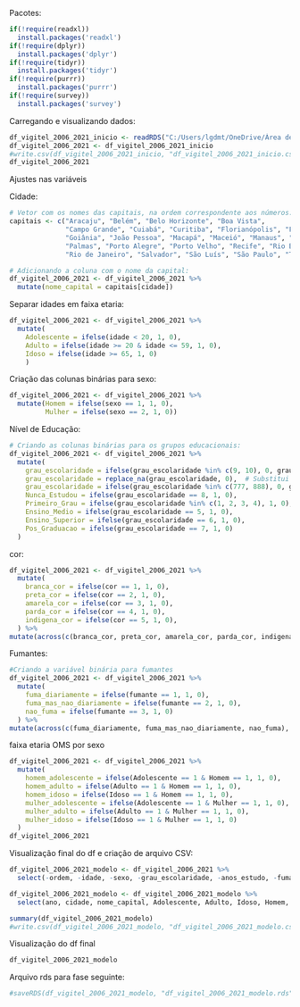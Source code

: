 Pacotes:
```r
if(!require(readxl))
  install.packages('readxl')
if(!require(dplyr))
  install.packages('dplyr')
if(!require(tidyr))
  install.packages('tidyr')
if(!require(purrr))
  install.packages('purrr')
if(!require(survey))
  install.packages('survey')
```
Carregando e visualizando dados:
```r
df_vigitel_2006_2021_inicio <- readRDS("C:/Users/lgdmt/OneDrive/Área de Trabalho/Material Economia/Monografia/Script/dados_vigitel_teste.rds")
df_vigitel_2006_2021 <- df_vigitel_2006_2021_inicio
#write.csv(df_vigitel_2006_2021_inicio, "df_vigitel_2006_2021_inicio.csv", row.names = FALSE)
df_vigitel_2006_2021
```

Ajustes nas variáveis

Cidade:
```r
# Vetor com os nomes das capitais, na ordem correspondente aos números:
capitais <- c("Aracaju", "Belém", "Belo Horizonte", "Boa Vista", 
              "Campo Grande", "Cuiabá", "Curitiba", "Florianópolis", "Fortaleza", 
              "Goiânia", "João Pessoa", "Macapá", "Maceió", "Manaus", "Natal", 
              "Palmas", "Porto Alegre", "Porto Velho", "Recife", "Rio Branco", 
              "Rio de Janeiro", "Salvador", "São Luís", "São Paulo", "Teresina", "Vitória", "Distrito Federal")

# Adicionando a coluna com o nome da capital:
df_vigitel_2006_2021 <- df_vigitel_2006_2021 %>%
  mutate(nome_capital = capitais[cidade])
```

Separar idades em faixa etaria:
```r
df_vigitel_2006_2021 <- df_vigitel_2006_2021 %>%
  mutate(
    Adolescente = ifelse(idade < 20, 1, 0),
    Adulto = ifelse(idade >= 20 & idade <= 59, 1, 0),
    Idoso = ifelse(idade >= 65, 1, 0)
    )
```

Criação das colunas binárias para sexo:
```r
df_vigitel_2006_2021 <- df_vigitel_2006_2021 %>%
  mutate(Homem = ifelse(sexo == 1, 1, 0),
         Mulher = ifelse(sexo == 2, 1, 0))
```

Nível de Educação:
```r
# Criando as colunas binárias para os grupos educacionais:
df_vigitel_2006_2021 <- df_vigitel_2006_2021 %>%
  mutate(
    grau_escolaridade = ifelse(grau_escolaridade %in% c(9, 10), 0, grau_escolaridade),
    grau_escolaridade = replace_na(grau_escolaridade, 0),  # Substitui NA por 0
    grau_escolaridade = ifelse(grau_escolaridade %in% c(777, 888), 0, grau_escolaridade), # Substituindo "777" e "888" por 0
    Nunca_Estudou = ifelse(grau_escolaridade == 8, 1, 0),
    Primeiro_Grau = ifelse(grau_escolaridade %in% c(1, 2, 3, 4), 1, 0),
    Ensino_Medio = ifelse(grau_escolaridade == 5, 1, 0),
    Ensino_Superior = ifelse(grau_escolaridade == 6, 1, 0),
    Pos_Graduacao = ifelse(grau_escolaridade == 7, 1, 0)
  )
```

cor:
```r
df_vigitel_2006_2021 <- df_vigitel_2006_2021 %>%
  mutate(
    branca_cor = ifelse(cor == 1, 1, 0),
    preta_cor = ifelse(cor == 2, 1, 0),
    amarela_cor = ifelse(cor == 3, 1, 0),
    parda_cor = ifelse(cor == 4, 1, 0),
    indigena_cor = ifelse(cor == 5, 1, 0),
  ) %>%
mutate(across(c(branca_cor, preta_cor, amarela_cor, parda_cor, indigena_cor), ~ replace_na(.x, 0)))
```


Fumantes:
```r
#Criando a variável binária para fumantes
df_vigitel_2006_2021 <- df_vigitel_2006_2021 %>%
  mutate(
    fuma_diariamente = ifelse(fumante == 1, 1, 0),
    fuma_mas_nao_diariamente = ifelse(fumante == 2, 1, 0),
    nao_fuma = ifelse(fumante == 3, 1, 0)
  ) %>%
mutate(across(c(fuma_diariamente, fuma_mas_nao_diariamente, nao_fuma), ~ replace_na(.x, 0)))
```

faixa etaria OMS por sexo
```r
df_vigitel_2006_2021 <- df_vigitel_2006_2021 %>%
  mutate(
    homem_adolescente = ifelse(Adolescente == 1 & Homem == 1, 1, 0),
    homem_adulto = ifelse(Adulto == 1 & Homem == 1, 1, 0),
    homem_idoso = ifelse(Idoso == 1 & Homem == 1, 1, 0),
    mulher_adolescente = ifelse(Adolescente == 1 & Mulher == 1, 1, 0),
    mulher_adulto = ifelse(Adulto == 1 & Mulher == 1, 1, 0),
    mulher_idoso = ifelse(Idoso == 1 & Mulher == 1, 1, 0)
  )
df_vigitel_2006_2021
```

Visualização final do df e criação de arquivo CSV:
```r
df_vigitel_2006_2021_modelo <- df_vigitel_2006_2021 %>%
  select(-ordem, -idade, -sexo, -grau_escolaridade, -anos_estudo, -fumante, -cigarros_diario, -cigarros_semanal, -cigarros_diario_fx, -cigarros_semanal_fx, -cor)

df_vigitel_2006_2021_modelo <- df_vigitel_2006_2021_modelo %>%
  select(ano, cidade, nome_capital, Adolescente, Adulto, Idoso, Homem, Mulher, homem_adolescente, homem_adulto, homem_idoso, mulher_adolescente, mulher_adulto, mulher_idoso, Nunca_Estudou, Primeiro_Grau, Ensino_Medio, Ensino_Superior, Pos_Graduacao, branca_cor, preta_cor, amarela_cor, parda_cor, indigena_cor, fuma_diariamente, fuma_mas_nao_diariamente, nao_fuma, pesorake, everything())

summary(df_vigitel_2006_2021_modelo)
#write.csv(df_vigitel_2006_2021_modelo, "df_vigitel_2006_2021_modelo.csv", row.names = FALSE)
```

Visualização do df final
```r
df_vigitel_2006_2021_modelo
```


Arquivo rds para fase seguinte:
```r
#saveRDS(df_vigitel_2006_2021_modelo, "df_vigitel_2006_2021_modelo.rds")
```
